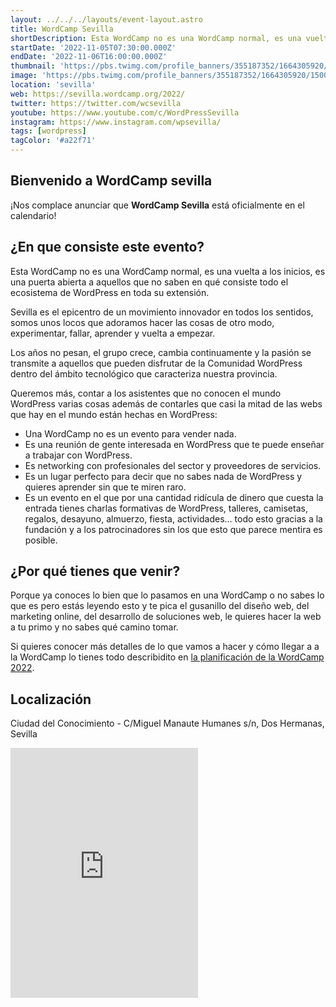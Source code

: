 ```yaml
---
layout: ../../../layouts/event-layout.astro
title: WordCamp Sevilla
shortDescription: Esta WordCamp no es una WordCamp normal, es una vuelta a los inicios, es una puerta abierta a aquellos que no saben en qué consiste todo el ecosistema de WordPress en toda su extensión.
startDate: '2022-11-05T07:30:00.000Z'
endDate: '2022-11-06T16:00:00.000Z'
thumbnail: 'https://pbs.twimg.com/profile_banners/355187352/1664305920/1500x500'
image: 'https://pbs.twimg.com/profile_banners/355187352/1664305920/1500x500'
location: 'sevilla'
web: https://sevilla.wordcamp.org/2022/
twitter: https://twitter.com/wcsevilla
youtube: https://www.youtube.com/c/WordPressSevilla
instagram: https://www.instagram.com/wpsevilla/
tags: [wordpress]
tagColor: '#a22f71'
---
```


## Bienvenido a WordCamp sevilla

¡Nos complace anunciar que **WordCamp Sevilla** está oficialmente en el calendario!

## ¿En que consiste este evento?

Esta WordCamp no es una WordCamp normal, es una vuelta a los inicios, es una puerta abierta a aquellos que no saben en qué consiste todo el ecosistema de WordPress en toda su extensión.

Sevilla es el epicentro de un movimiento innovador en todos los sentidos, somos unos locos que adoramos hacer las cosas de otro modo, experimentar, fallar, aprender y vuelta a empezar.

Los años no pesan, el grupo crece, cambia continuamente y la pasión se transmite a aquellos que pueden disfrutar de la Comunidad WordPress dentro del ámbito tecnológico que caracteriza nuestra provincia.

Queremos más, contar a los asistentes que no conocen el mundo WordPress varias cosas además de contarles que casi la mitad de las webs que hay en el mundo están hechas en WordPress:

- Una WordCamp no es un evento para vender nada.
- Es una reunión de gente interesada en WordPress que te puede enseñar a trabajar con WordPress.
- Es networking con profesionales del sector y proveedores de servicios.
- Es un lugar perfecto para decir que no sabes nada de WordPress y quieres aprender sin que te miren raro.
- Es un evento en el que por una cantidad ridícula de dinero que cuesta la entrada tienes charlas formativas de WordPress, talleres, camisetas, regalos, desayuno, almuerzo, fiesta, actividades… todo esto gracias a la fundación y a los patrocinadores sin los que esto que parece mentira es posible.

## ¿Por qué tienes que venir?

Porque ya conoces lo bien que lo pasamos en una WordCamp o no sabes lo que es pero estás leyendo esto y te pica el gusanillo del diseño web, del marketing online, del desarrollo de soluciones web, le quieres hacer la web a tu primo y no sabes qué camino tomar.

Si quieres conocer más detalles de lo que vamos a hacer y cómo llegar a a la WordCamp lo tienes todo describidito en <a target="_blank" href="https://sevilla.wordcamp.org/2022/planificacion-de-la-wordcamp-sevilla-2022/">la planificación de la WordCamp 2022</a>.

## Localización

Ciudad del Conocimiento - C/Miguel Manaute Humanes s/n, Dos Hermanas, Sevilla

<iframe
  className="mt-4 w-full"
  height="400"
  src="https://www.google.com/maps/embed?pb=!1m18!1m12!1m3!1d3173.442115533634!2d-5.943030448286495!3d37.30835384652887!2m3!1f0!2f0!3f0!3m2!1i1024!2i768!4f13.1!3m3!1m2!1s0xd127032a579c731%3A0x6afe2098c09128ac!2sCiudad%20del%20Conocimiento!5e0!3m2!1ses!2ses!4v1664428371444!5m2!1ses!2ses"
  style="border:0;"
  allowfullscreen=""
  loading="lazy"
  referrerpolicy="no-referrer-when-downgrade"
></iframe>
